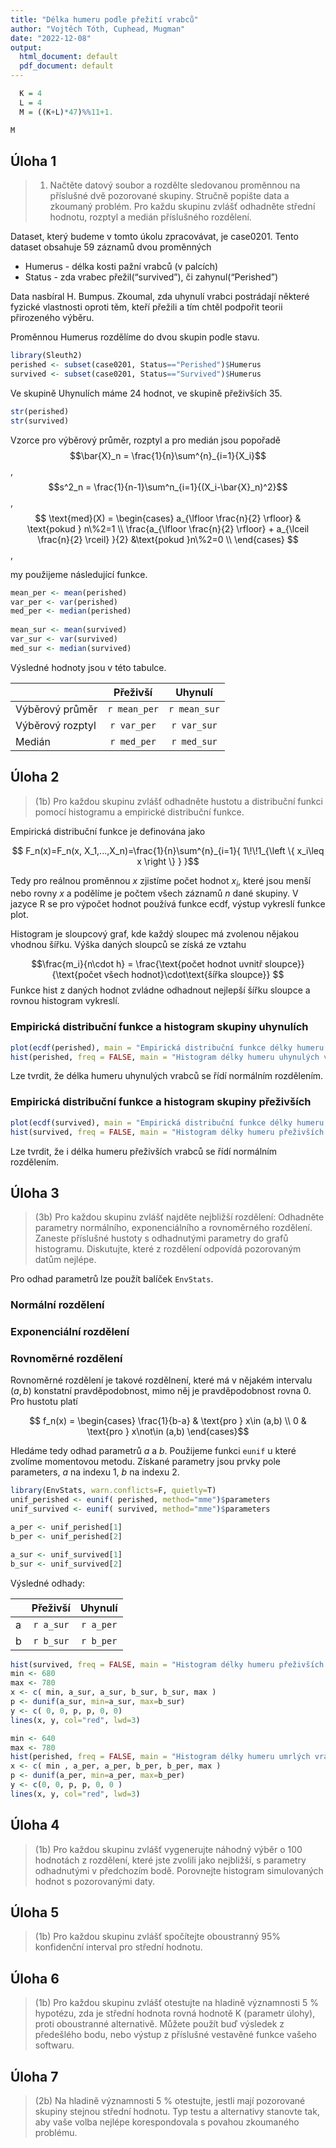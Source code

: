 ```yaml
---
title: "Délka humeru podle přežití vrabců"
author: "Vojtěch Tóth, Cuphead, Mugman"
date: "2022-12-08"
output:
  html_document: default
  pdf_document: default
---
```



```r
  K = 4
  L = 4
  M = ((K+L)*47)%%11+1.
```

```r
M
```

## Úloha 1

> (1) Načtěte datový soubor a rozdělte sledovanou proměnnou na příslušné dvě 
pozorované skupiny. Stručně popište data a zkoumaný problém. Pro každu skupinu 
zvlášť odhadněte střední hodnotu, rozptyl a medián příslušného rozdělení.

Dataset, který budeme v tomto úkolu zpracovávat, je case0201. Tento dataset 
obsahuje 59 záznamů dvou proměnných

* Humerus - délka kosti pažní vrabců (v palcích)
* Status - zda vrabec přežil("survived"), či zahynul("Perished")

Data nasbíral H. Bumpus. Zkoumal, zda uhynulí vrabci postrádají některé fyzické 
vlastnosti oproti těm, kteří přežili a tím chtěl podpořit teorii přirozeného výběru. 

Proměnnou Humerus rozdělíme do dvou skupin podle stavu.

```r
library(Sleuth2)
perished <- subset(case0201, Status=="Perished")$Humerus
survived <- subset(case0201, Status=="Survived")$Humerus
```

Ve skupině Uhynulích máme 24 hodnot, ve skupině přeživších 35.

```r
str(perished)
str(survived)
```

Vzorce pro výběrový průměr, rozptyl a pro medián jsou popořadě
$$\bar{X}_n = \frac{1}{n}\sum^{n}_{i=1}{X_i}$$,
$$s^2_n = \frac{1}{n-1}\sum^n_{i=1}{(X_i-\bar{X}_n)^2}$$,
$$ \text{med}(X) = 
  \begin{cases}
    a_{\lfloor \frac{n}{2} \rfloor}         & \text{pokud } n\%2=1 \\ 
    \frac{a_{\lfloor \frac{n}{2} \rfloor} + a_{\lceil \frac{n}{2} \rceil} }{2} 
    &\text{pokud }n\%2=0 \\ 
  \end{cases} $$,

my použijeme následující funkce.

```r
mean_per <- mean(perished)
var_per <- var(perished)
med_per <- median(perished)
  
mean_sur <- mean(survived)
var_sur <- var(survived)
med_sur <- median(survived)
```

Výsledné hodnoty jsou v této tabulce.

|                 | Přeživší    | Uhynulí      |
|:----------------|:-----------:|:------------:|
|Výběrový průměr  | `r mean_per`| `r mean_sur` |
|Výběrový rozptyl | `r var_per` | `r var_sur`  |
|Medián           | `r med_per` | `r med_sur`  |

## Úloha 2

>(1b) Pro každou skupinu zvlášť odhadněte hustotu a distribuční funkci pomocí 
histogramu a empirické distribuční funkce.

Empirická distribuční funkce je definována jako 

$$ F_n(x)=F_n(x, X_1,...,X_n)=\frac{1}{n}\sum^{n}_{i=1}{
  1\!\!1_{\left \{ x_i\leq x \right \} } }$$
  
Tedy pro reálnou proměnnou $x$ zjistíme počet hodnot $x_i$, které jsou menší nebo 
rovny $x$ a podělíme je počtem všech záznamů $n$ dané skupiny. V jazyce R se pro 
výpočet hodnot používá funkce ecdf, výstup vykreslí funkce plot.  

Histogram je sloupcový graf, kde každý sloupec má zvolenou nějakou vhodnou šířku. 
Výška daných sloupců se získá ze vztahu

$$\frac{m_i}{n\cdot h} =
\frac{\text{počet hodnot uvnitř sloupce}}
    {\text{počet všech hodnot}\cdot\text{šířka sloupce}} $$
Funkce hist z daných hodnot zvládne odhadnout nejlepší šířku sloupce a rovnou 
histogram vykreslí.

### Empirická distribuční funkce a histogram skupiny uhynulích

```r
plot(ecdf(perished), main = "Empirická distribuční funkce délky humeru uhynulích vrabců")
hist(perished, freq = FALSE, main = "Histogram délky humeru uhynulých vrabců" )
```

Lze tvrdit, že délka humeru uhynulých vrabců se řídí normálním rozdělením.  

### Empirická distribuční funkce a histogram skupiny přeživších

```r
plot(ecdf(survived), main = "Empirická distribuční funkce délky humeru přeživších vrabců")
hist(survived, freq = FALSE, main = "Histogram délky humeru přeživších vrabců")
```

Lze tvrdit, že i délka humeru přeživších vrabců se řídí normálním rozdělením.  

## Úloha 3

> (3b) Pro každou skupinu zvlášť najděte nejbližší rozdělení: Odhadněte parametry 
normálního, exponenciálního a rovnoměrného rozdělení. Zaneste příslušné hustoty s 
odhadnutými parametry do grafů histogramu. Diskutujte, které z rozdělení odpovídá 
pozorovaným datům nejlépe.

Pro odhad parametrů lze použít balíček `EnvStats`.  

### Normální rozdělení

### Exponenciální rozdělení

### Rovnoměrné rozdělení

Rovnoměrné rozdělení je takové rozdělnení, které má v nějakém intervalu $(a,b)$ 
konstatní pravděpodobnost, mimo něj je pravděpodobnost rovna 0. Pro hustotu platí

$$ f_n(x) = \begin{cases}
  \frac{1}{b-a} & \text{pro } x\in (a,b) \\
  0             & \text{pro } x\not\in (a,b)    \end{cases}$$
  
Hledáme tedy odhad parametrů $a$ a $b$. Použijeme funkci `eunif` u které zvolíme 
momentovou metodu. Získané parametry jsou prvky pole parameters, $a$ na indexu 1, 
$b$ na indexu 2.

```r
library(EnvStats, warn.conflicts=F, quietly=T)
unif_perished <- eunif( perished, method="mme")$parameters
unif_survived <- eunif( survived, method="mme")$parameters

a_per <- unif_perished[1]
b_per <- unif_perished[2]

a_sur <- unif_survived[1]
b_sur <- unif_survived[2]
```

Výsledné odhady:  

|   | Přeživší  | Uhynulí   |
|:--|:---------:|:---------:|
| a | `r a_sur` | `r a_per` |
| b | `r b_sur` | `r b_per` |



```r
hist(survived, freq = FALSE, main = "Histogram délky humeru přeživších vrabců")
min <- 680
max <- 780
x <- c( min, a_sur, a_sur, b_sur, b_sur, max )
p <- dunif(a_sur, min=a_sur, max=b_sur)
y <- c( 0, 0, p, p, 0, 0)
lines(x, y, col="red", lwd=3)
```

```r
min <- 640
max <- 780
hist(perished, freq = FALSE, main = "Histogram délky humeru umrlých vrabců")
x <- c( min , a_per, a_per, b_per, b_per, max )
p <- dunif(a_per, min=a_per, max=b_per)
y <- c(0, 0, p, p, 0, 0 )
lines(x, y, col="red", lwd=3)
```

## Úloha 4

> (1b) Pro každou skupinu zvlášť vygenerujte náhodný výběr o 100 hodnotách z 
rozdělení, které jste zvolili jako nejbližší, s parametry odhadnutými v předchozím 
bodě. Porovnejte histogram simulovaných hodnot s pozorovanými daty.

## Úloha 5

> (1b) Pro každou skupinu zvlášť spočítejte oboustranný 95% konfidenční interval 
pro střední hodnotu.

## Úloha 6

> (1b) Pro každou skupinu zvlášť otestujte na hladině významnosti 5 % hypotézu, 
zda je střední hodnota rovná hodnotě K (parametr úlohy), proti oboustranné alternativě. 
Můžete použít buď výsledek z předešlého bodu, nebo výstup z příslušné vestavěné 
funkce vašeho softwaru.

## Úloha 7

>(2b) Na hladině významnosti 5 % otestujte, jestli mají pozorované skupiny stejnou 
střední hodnotu. Typ testu a alternativy stanovte tak, aby vaše volba nejlépe 
korespondovala s povahou zkoumaného problému.